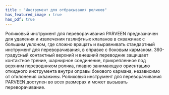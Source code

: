 ```yaml
---
title : "Инструмент для отбрасывания роликов"
has_featured_image : true
has_pdf: true
---
```

Роликовый инструмент для переворачивания PARVEEN предназначен для удаления и извлечения газлифтных клапанов в скважинах с большим уклоном, где сложно вращать и выравнивать стандартный инструмент для переворачивания, в оправке с боковым карманом. 360-градусный контактный верхний и внешний переводник защищает контактное трение, шарнирное соединение, прикрепленное под верхним переводником ролика, плавно занимающую ориентацию откидного инструмента внутри оправы бокового кармана, независимо от отклонения скважины. Роликовый инструмент для переворачивания PARVEEN доступен во всех размерах и может вызывать переворачивание.